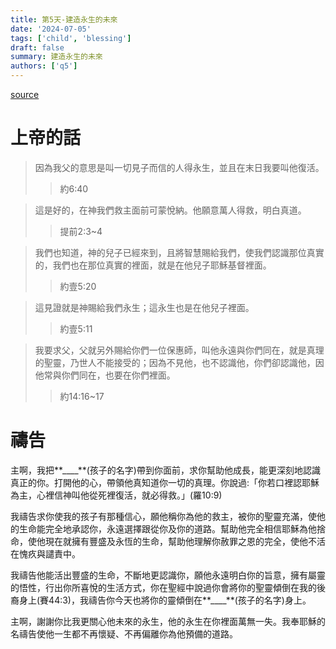 ```yaml
---
title: 第5天-建造永生的未來
date: '2024-07-05'
tags: ['child', 'blessing']
draft: false
summary: 建造永生的未來
authors: ['q5']
---
```


[source](https://q5help.me/faith/PrayForTheChildren.jsp)

# 上帝的話

> 因為我父的意思是叫一切見子而信的人得永生，並且在末日我要叫他復活。
>
> > 約6:40

> 這是好的，在神我們救主面前可蒙悅納。他願意萬人得救，明白真道。
>
> > 提前2:3~4

> 我們也知道，神的兒子已經來到，且將智慧賜給我們，使我們認識那位真實的，我們也在那位真實的裡面，就是在他兒子耶穌基督裡面。
>
> > 約壹5:20

> 這見證就是神賜給我們永生；這永生也是在他兒子裡面。
>
> > 約壹5:11

> 我要求父，父就另外賜給你們一位保惠師，叫他永遠與你們同在，就是真理的聖靈，乃世人不能接受的；因為不見他，也不認識他，你們卻認識他，因他常與你們同在，也要在你們裡面。
>
> > 約14:16~17

# 禱告

主啊，我把**\_\_\_\_**(孩子的名字)帶到你面前，求你幫助他成長，能更深刻地認識真正的你。打開他的心，帶領他真知道你一切的真理。你說過:「你若口裡認耶穌為主，心裡信神叫他從死裡復活，就必得救。」(羅10:9)

我禱告求你使我的孩子有那種信心，願他稱你為他的救主，被你的聖靈充滿，使他的生命能完全地承認你，永遠選擇跟從你及你的道路。幫助他完全相信耶穌為他捨命，使他現在就擁有豐盛及永恆的生命，幫助他理解你赦罪之恩的完全，使他不活在愧疚與譴責中。

我禱告他能活出豐盛的生命，不斷地更認識你，願他永遠明白你的旨意，擁有屬靈的悟性，行出你所喜悅的生活方式，你在聖經中說過你會將你的聖靈傾倒在我的後裔身上(賽44:3)，我禱告你今天也將你的靈傾倒在**\_\_\_\_**(孩子的名字)身上。

主啊，謝謝你比我更關心他未來的永生，他的永生在你裡面萬無一失。我奉耶穌的名禱告使他一生都不再懷疑、不再偏離你為他預備的道路。
